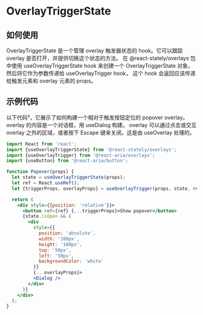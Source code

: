 # OverlayTriggerState 

## 如何使用

OverlayTriggerState 是一个管理 overlay 触发器状态的 hook。它可以跟踪 overlay 是否打开，并提供切换这个状态的方法。
在 @react-stately/overlays 包中使用 useOverlayTriggerState hook 来创建一个 OverlayTriggerState 对象，然后将它作为参数传递给 useOverlayTrigger hook，
这个 hook 会返回应该传递给触发元素和 overlay 元素的 props。

## 示例代码

以下代码³，它展示了如何构建一个相对于触发按钮定位的 popover overlay。overlay 的内容是一个对话框，用 useDialog 构建。
overlay 可以通过点击或交互 overlay 之外的区域，或者按下 Escape 键来关闭。这是由 useOverlay 处理的。

```jsx
import React from 'react';
import {useOverlayTriggerState} from '@react-stately/overlays';
import {useOverlayTrigger} from '@react-aria/overlays';
import {useButton} from '@react-aria/button';

function Popover(props) {
  let state = useOverlayTriggerState(props);
  let ref = React.useRef();
  let {triggerProps, overlayProps} = useOverlayTrigger(props, state, ref);

  return (
    <div style={{position: 'relative'}}>
      <button ref={ref} {...triggerProps}>Show popover</button>
      {state.isOpen && (
        <div
          style={{
            position: 'absolute',
            width: '100px',
            height: '100px',
            top: '50px',
            left: '50px',
            backgroundColor: 'white'
          }}
          {...overlayProps}>
          <Dialog />
        </div>
      )}
    </div>
  );
}
```

